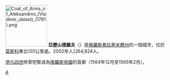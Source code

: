{{coord|56|21|N|38|49|E|display=title}}
[[File:Coat_of_Arms_of_Aleksandrov_(Vladimir_oblast)_(1781).png|130px]]
'''亞歷山德羅夫'''（{{lang-ru|Алекса́ндров}}）是[[俄羅斯|俄羅斯]][[弗拉基米爾州|弗拉基米爾州]]的一個城市，位於[[莫斯科|莫斯科]]東北120公里處。2002年人口64,824人。

[[伊凡四世|伊凡四世]]時曾短暫成為[[俄羅斯帝國|俄羅斯帝國]]的首都（1564年12月至1565年2月）。

{{弗拉基米爾州城市}}
{{俄罗斯金环}}
{{Authority control}}
[[Category:弗拉基米爾州城市|А]]